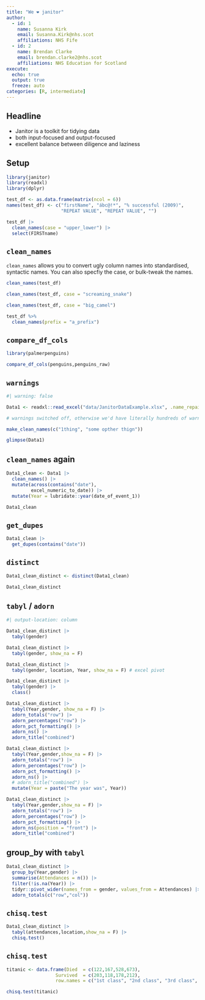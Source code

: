---
title: "We ❤️ janitor"
author: 
  - id: 1
    name: Susanna Kirk
    email: Susanna.Kirk@nhs.scot
    affiliations: NHS Fife
  - id: 2
    name: Brendan Clarke
    email: brendan.clarke2@nhs.scot
    affiliations: NHS Education for Scotland
execute: 
  echo: true
  output: true
  freeze: auto
categories: [R, intermediate]
---


## Headline

+ Janitor is a toolkit for tidying data
+ both input-focused and output-focused
+ excellent balance between diligence and laziness

## Setup
```{r}
library(janitor)
library(readxl)
library(dplyr)

test_df <- as.data.frame(matrix(ncol = 6))
names(test_df) <- c("firstName", "ábc@!*", "% successful (2009)",
                    "REPEAT VALUE", "REPEAT VALUE", "")

test_df |>
  clean_names(case = "upper_lower") |>
  select(FIRSTname)
```

## `clean_names`

`clean_names` allows you to convert ugly column names into standardised, syntactic names. You can also specfiy the case, or bulk-tweak the names.

```{r}
clean_names(test_df)

clean_names(test_df, case = "screaming_snake")

clean_names(test_df, case = "big_camel")

test_df %>%
  clean_names(prefix = "a_prefix")

```

## `compare_df_cols`

```{r}
library(palmerpenguins)

compare_df_cols(penguins,penguins_raw)
```

## `warnings`

```{r}
#| warning: false

Data1 <- readxl::read_excel("data/JanitorDataExample.xlsx", .name_repair = make_clean_names)

# warnings switched off, otherwise we'd have literally hundreds of warnings here!

make_clean_names(c("1thing", "some opther thign"))

glimpse(Data1)
```


## `clean_names` again

```{r}
Data1_clean <- Data1 |>
  clean_names() |>
  mutate(across(contains("date"),
         excel_numeric_to_date)) |>
  mutate(Year = lubridate::year(date_of_event_1))

Data1_clean
```

## `get_dupes`

```{r}

Data1_clean |>
  get_dupes(contains("date"))

```

## `distinct`

```{r}
Data1_clean_distinct <- distinct(Data1_clean)

Data1_clean_distinct
```

## `tabyl` / `adorn`

```{r}
#| output-location: column

Data1_clean_distinct |>
  tabyl(gender)

Data1_clean_distinct |>
  tabyl(gender, show_na = F)

Data1_clean_distinct |>
  tabyl(gender, location, Year, show_na = F) # excel pivot

Data1_clean_distinct |>
  tabyl(gender) |>
  class()

Data1_clean_distinct |>
  tabyl(Year,gender, show_na = F) |>
  adorn_totals("row") |>
  adorn_percentages("row") |>
  adorn_pct_formatting() |>
  adorn_ns() |>
  adorn_title("combined")

Data1_clean_distinct |>
  tabyl(Year,gender,show_na = F) |>
  adorn_totals("row") |>
  adorn_percentages("row") |>
  adorn_pct_formatting() |>
  adorn_ns() |>
  # adorn_title("combined") |>
  mutate(Year = paste("The year was", Year))

Data1_clean_distinct |>
  tabyl(Year,gender,show_na = F) |>
  adorn_totals("row") |>
  adorn_percentages("row") |>
  adorn_pct_formatting() |>
  adorn_ns(position = "front") |>
  adorn_title("combined")
```

## group_by with `tabyl`

```{r}

Data1_clean_distinct |>
  group_by(Year,gender) |>
  summarise(Attendances = n()) |>
  filter(!is.na(Year)) |>
  tidyr::pivot_wider(names_from = gender, values_from = Attendances) |>
  adorn_totals(c("row","col"))

```


## `chisq.test`

```{r}
Data1_clean_distinct |>
  tabyl(attendances,location,show_na = F) |>
  chisq.test()
```

## `chisq.test`

```{r}
titanic <- data.frame(Died  = c(122,167,528,673),
                  Survived  = c(203,118,178,212),
                  row.names = c("1st class", "2nd class", "3rd class", "crew"))

chisq.test(titanic)
```
